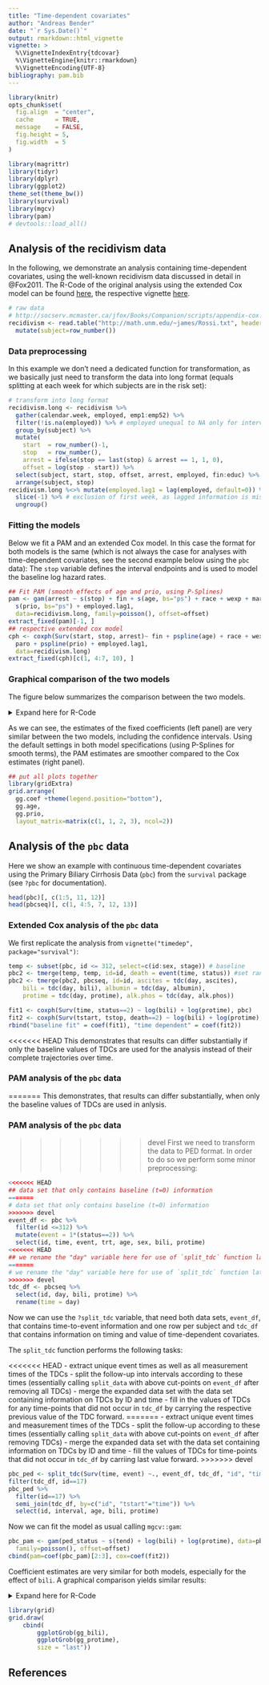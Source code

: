 ```yaml
---
title: "Time-dependent covariates"
author: "Andreas Bender"
date: "`r Sys.Date()`"
output: rmarkdown::html_vignette
vignette: >
  %\VignetteIndexEntry{tdcovar}
  %\VignetteEngine{knitr::rmarkdown}
  %\VignetteEncoding{UTF-8}
bibliography: pam.bib
---
```


```r
library(knitr)
opts_chunk$set(
  fig.align  = "center",
  cache      = TRUE,
  message    = FALSE,
  fig.height = 5,
  fig.width  = 5
)
```

```r
library(magrittr)
library(tidyr)
library(dplyr)
library(ggplot2)
theme_set(theme_bw())
library(survival)
library(mgcv)
library(pam)
# devtools::load_all()
```

## Analysis of the recidivism data 

In the following, we demonstrate an analysis containing time-dependent covariates, 
using the well-known recidivism data discussed in detail in @Fox2011. 
The R-Code of the original analysis using the extended Cox model can be found 
[here](http://socserv.mcmaster.ca/jfox/Books/Companion/scripts/appendix-cox.R), 
the respective vignette [here](https://socserv.socsci.mcmaster.ca/jfox/Books/Companion-1E/appendix-cox-regression.pdf).

```r
# raw data
# http://socserv.mcmaster.ca/jfox/Books/Companion/scripts/appendix-cox.R
recidivism <- read.table("http://math.unm.edu/~james/Rossi.txt", header = TRUE) %>%
  mutate(subject=row_number())
```


### Data preprocessing 

In this example we don't need a dedicated function for transformation, 
as we basically just need to transform the data into long format (equals 
splitting at each week for which subjects are in the risk set):

```r
# transform into long format
recidivism.long <- recidivism %>%
  gather(calendar.week, employed, emp1:emp52) %>%
  filter(!is.na(employed)) %>% # employed unequal to NA only for intervals under risk
  group_by(subject) %>%
  mutate(
    start  = row_number()-1,
    stop   = row_number(),
    arrest = ifelse(stop == last(stop) & arrest == 1, 1, 0),
    offset = log(stop - start)) %>%
  select(subject, start, stop, offset, arrest, employed, fin:educ) %>%
  arrange(subject, stop)
recidivism.long %<>% mutate(employed.lag1 = lag(employed, default=0)) %>% 
  slice(-1) %>% # exclusion of first week, as lagged information is missing
  ungroup()
```


### Fitting the models 

Below we fit a PAM and an extended Cox model. In this case the format for 
both models is the same (which is not always the case for analyses with 
time-dependent covariates, see the second example below using the `pbc` data):
The `stop` variable defines the interval endpoints and is used to model
the baseline log hazard rates.
```r
## Fit PAM (smooth effects of age and prio, using P-Splines)
pam <- gam(arrest ~ s(stop) + fin + s(age, bs="ps") + race + wexp + mar + paro + 
  s(prio, bs="ps") + employed.lag1,
  data=recidivism.long, family=poisson(), offset=offset)
extract_fixed(pam)[-1, ]
## respective extended cox model 
cph <- coxph(Surv(start, stop, arrest)~ fin + pspline(age) + race + wexp + mar + 
  paro + pspline(prio) + employed.lag1,
  data=recidivism.long)
extract_fixed(cph)[c(1, 4:7, 10), ]
```

### Graphical comparison of the two models 
The figure below summarizes the comparison between the two models.

<details> 
	<summary>Expand here for R-Code</summary>
```r
all_eff <- purrr::map_df(
  list(
    extract_fixed(pam)[-1,], 
   	extract_fixed(cph)[-c(2:3, 8:9), ]), 
  bind_rows, .id="Model") %>% 
  mutate(Model = factor(Model, levels=2:1, labels=c("Cox-PH", "PAM")))

## plot of fixed coefficients
gg.coef <- ggplot(all_eff, aes(x=variable, y=coef, ymin=lower, ymax=upper)) + 
  geom_hline(yintercept = 0, lty=3) +
  geom_pointrange(aes(col=factor(Model)), position=position_dodge(width=0.5)) + 
  coord_flip() + 
  scale_colour_brewer(name="Method", palette="Set1") + 
  ylab(expression(hat(beta)%+-% 1.96 %.% SE)) + 
  xlab("")

## to visualize smooth effect of age, create data set where all covariates are 
## fixed to mean values except for age, which varies between min and max 
## (length.out=100)
pinf <- combine_df(
  sample_info(recidivism.long) %>% select(-age), 
  data.frame(age=pam:::seq_range(recidivism$age)))

## add information on contribution of age to linear predictor (partial effect of age)
pinf %<>% add_term(pam, term="age") %>% 
  mutate(cphfit = predict(object=cph, ., type="terms")[,2])

## prep plot object for smooth effects 
gg.smooth <- ggplot(pinf, aes(y=fit)) + 
	geom_line(aes(col="PAM")) + 
	geom_ribbon(aes(ymin=low, ymax=high), alpha=0.3) + 
	geom_line(aes(y=cphfit, col="Cox")) + 
	scale_colour_brewer(name="Method", palette="Set1", breaks=c("Cox-PH", "PAM")) + 
  ylab(expression(hat(f)(x))) + theme(legend.position="none")

## plot of the age effect 
gg.age <- gg.smooth + aes(x=age)


## same as "age"" for "prio" variable 
pinf.prio <- combine_df(
  sample_info(recidivism.long) %>% select(-prio), 
  data.frame(prio=pam:::seq_range(recidivism$prio)))

pinf.prio %<>% add_term(pam, term="prio") %>% 
  mutate(cphfit = predict(object=cph, ., type="terms")[,7])

## plot of the prio effect 
gg.prio <- gg.smooth %+% pinf.prio + aes(x=prio)
```

</details>

As we can see, the estimates of the fixed coefficients (left panel) are 
very similar between the two models, including the confidence intervals. 
Using the default settings in both model specifications (using P-Splines 
for smooth terms), the PAM estimates are smoother compared to the Cox 
estimates (right panel). 

```r
## put all plots together 
library(gridExtra)
grid.arrange(
  gg.coef +theme(legend.position="bottom"), 
  gg.age, 
  gg.prio, 
  layout_matrix=matrix(c(1, 1, 2, 3), ncol=2))
```


## Analysis of the `pbc` data

Here we show an example with continuous time-dependent covariates using the 
Primary Biliary Cirrhosis Data (`pbc`) from the `survival` package (see 
`?pbc` for documentation).

```r
head(pbc)[, c(1:5, 11, 12)]
head(pbcseq)[, c(1, 4:5, 7, 12, 13)]
```

### Extended Cox analysis of the `pbc` data
We first replicate the analysis from `vignette("timedep", package="survival")`:

```r
temp <- subset(pbc, id <= 312, select=c(id:sex, stage)) # baseline
pbc2 <- tmerge(temp, temp, id=id, death = event(time, status)) #set range
pbc2 <- tmerge(pbc2, pbcseq, id=id, ascites = tdc(day, ascites), 
    bili = tdc(day, bili), albumin = tdc(day, albumin), 
    protime = tdc(day, protime), alk.phos = tdc(day, alk.phos))

fit1 <- coxph(Surv(time, status==2) ~ log(bili) + log(protime), pbc)
fit2 <- coxph(Surv(tstart, tstop, death==2) ~ log(bili) + log(protime), pbc2)
rbind("baseline fit" = coef(fit1), "time dependent" = coef(fit2))
```

<<<<<<< HEAD
This demonstrates that results can differ substantially if only the 
baseline values of TDCs are used for the analysis instead of their complete trajectories over time. 


### PAM analysis of the `pbc` data

=======
This demonstrates, that results can differ substantially, when only the 
baseline values of TDCs are used in anlysis. 


### PAM analysis of the `pbc` data
>>>>>>> devel
First we need to transform the data to PED format. In order to do so we 
perform some minor preprocessing: 

```r
<<<<<<< HEAD
## data set that only contains baseline (t=0) information
=======
# data set that only contains baseline (t=0) information
>>>>>>> devel
event_df <- pbc %>% 
  filter(id <=312) %>% 
  mutate(event = 1*(status==2)) %>% 
  select(id, time, event, trt, age, sex, bili, protime)
<<<<<<< HEAD
## we rename the "day" variable here for use of `split_tdc` function later
=======
# we rename the "day" variable here for use of `split_tdc` function later
>>>>>>> devel
tdc_df <- pbcseq %>% 
  select(id, day, bili, protime) %>% 
  rename(time = day)
```


Now we can use the `?split_tdc` variable, that need both data sets, 
`event_df`, that contains time-to-event information and one row per subject and 
`tdc_df` that contains information on timing and value of time-dependent covariates. 

The `split_tdc` function performs the following tasks: 

<<<<<<< HEAD
  - extract unique event times as well as all measurement times of the TDCs
  - split the follow-up into intervals according to these times (essentially calling 
  `split_data` with above cut-points on `event_df` after removing all TDCs)
  - merge the expanded data set with the data set containing information 
  on TDCs by ID and time
  - fill in the values of TDCs for any time-points that did not occur in `tdc_df` by 
  carrying the respective previous value of the TDC forward. 
=======
  - extract unique event times and measurement times of the TDCs
  - split the follow-up according to these times (essentially calling 
  `split_data` with above cut-points on `event_df` after removing TDCs)
  - merge the expanded data set with the data set containing information 
  on TDCs by ID and time
  - fill the values of TDCs for time-points that did not occur in `tdc_df` by 
  carriing last value forward. 
>>>>>>> devel

```r
pbc_ped <- split_tdc(Surv(time, event) ~., event_df, tdc_df, "id", "time", "status")
filter(tdc_df, id==17)
pbc_ped %>% 
  filter(id==17) %>% 
  semi_join(tdc_df, by=c("id", "tstart"="time")) %>% 
  select(id, interval, age, bili, protime)
```


Now we can fit the model as usual calling `mgcv::gam`: 

```r
pbc_pam <- gam(ped_status ~ s(tend) + log(bili) + log(protime), data=pbc_ped, 
  family=poisson(), offset=offset)
cbind(pam=coef(pbc_pam)[2:3], cox=coef(fit2))
```

Coefficient estimates are very similar for both models, especially for the 
effect of `bili`. A graphical comparison yields similar results: 

<details>
  <summary>Expand here for R-Code</summary>
```r
## Effect of bilirubin
## note that we use relative = TRUE in the call to add_term, which calculates 
## the relative risk change (x - \bar{x})'\beta for comparison with predict.coxph
## (see also Details section in ?predict.coxph)
bili_df <- combine_df(
    data.frame(bili = seq_range(tdc_df$bili)),
    sample_info(ungroup(pbc_ped))) %>% 
    add_term(pbc_pam, term="bili", relative=TRUE)
bili_df$cox <- predict(fit2, bili_df, type="term")[,"log(bili)"]
gg_bili <- ggplot(bili_df, aes(x=bili, y=fit)) + 
    geom_line() + 
    geom_ribbon(aes(ymin=low, ymax=high), alpha=0.2) + 
    geom_line(aes(y=cox), lty=2)

## Effect of protime
protime_df <- combine_df(
    data.frame(protime = seq_range(tdc_df$protime)),
    sample_info(ungroup(pbc_ped))) %>% 
    add_term(pbc_pam, term="protime", relative=TRUE)
protime_df$cox <- predict(fit2, protime_df, type="term")[, "log(protime)"]
gg_protime <- ggplot(protime_df, aes(x=protime, y=fit)) + 
    geom_line() + 
    geom_ribbon(aes(ymin=low, ymax=high), alpha=0.2) + 
    geom_line(aes(y=cox), lty=2)

## combine figures
library(grid)
grid.draw(
    cbind(
        ggplotGrob(gg_bili),
        ggplotGrob(gg_protime),
        size = "last"))
```
</details>

```r
library(grid)
grid.draw(
    cbind(
        ggplotGrob(gg_bili),
        ggplotGrob(gg_protime),
        size = "last"))
```


## References
